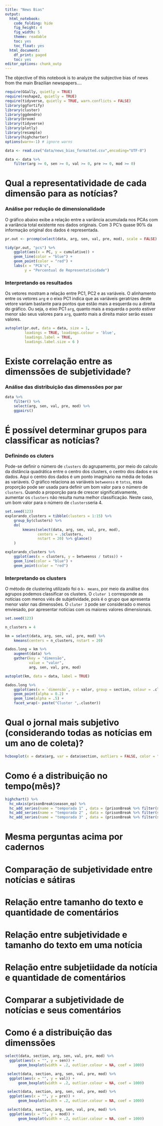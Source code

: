 ```yaml
---
title: "News Bias"
output:
  html_notebook:
    code_folding: hide
    fig_height: 4
    fig_width: 5
    theme: readable
    toc: yes
    toc_float: yes
  html_document:
    df_print: paged
    toc: yes
editor_options: chunk_outp
---
```


The objective of this notebook is to analyze the subjective bias of news from the main Brazilian newspapers.... 

```r
require(GGally, quietly = TRUE)
require(reshape2, quietly = TRUE)
require(tidyverse, quietly = TRUE, warn.conflicts = FALSE)
library(ggfortify)
library(cluster)
library(ggdendro)
library(broom)
library(tidyverse)
library(plotly)
library(resample)
library(highcharter)
options(warn=-1) # ignore warns
```


```r
data <- read.csv("data/news_bias_formatted.csv",encoding="UTF-8")

data <- data %>%
    filter(arg >= 0, sen >= 0, val >= 0, pre >= 0, mod >= 0)
```

# Qual a representatividade de cada dimensão para as notícias?

### Análise por redução de dimensionalidade

O gráfico abaixo exibe a relação entre a variância acumulada nos PCAs com a variância total existente nos dados originais. Com 3 PC's quase 90% da informação original dos dados é representada.

```r
pr.out <- prcomp(select(data, arg, sen, val, pre, mod), scale = FALSE)

tidy(pr.out, "pcs") %>% 
    ggplot(aes(x = PC, y = cumulative)) + 
    geom_line(color = "blue") + 
    geom_point(color = "red") + 
    labs(x = "PCA's", 
         y = "Percentual de Representatividade")

```

### Interpretando os resultados
Os vetores mostram a relação entre PC1, PC2 e as variáveis. O alinhamento entre os vetores `arg` e o eixo PC1 indica que as variáveis geratrizes deste vetore variam bastante para pontos que estão mais a esquerda ou a direita do gráfico. Ou seja, o eixo PC1 `arg`, quanto mais a esquerda o ponto estiver menor são seus valores para `arg`, quanto mais a direita maior serão esses valores.

```r
autoplot(pr.out, data = data, size = 1,
         loadings = TRUE, loadings.colour = 'blue',
         loadings.label = TRUE, 
         loadings.label.size = 6 )
```

# Existe correlação entre as dimenssões de subjetividade?

### Análise das distribuição das dimenssões por par 

```r
data %>% 
    filter() %>%
    select(arg, sen, val, pre, mod) %>% 
    ggpairs()
```

# É possível determinar grupos para classificar as notícias?

### Definindo os cluters
Pode-se definir o número de `clusters` do agrupamento, por meio do calculo da distância quadrática entre o centro dos clusters, o centro dos dados e os dados. Aqui o centro dos dados é um ponto imaginário na média de todas as variáveis. O gráfico relaciona as variáveis `betweenss` e `totss`, essa proporção pode ser usada para definir um bom valor para o número de `clusters`. Quando a proporção para de crescer significativamente, aumentar os `clusters` não resulta numa melhor classificação. Neste caso, um bom valor para o número de `clusters`seria 4.


```r
set.seed(123)
explorando_clusters = tibble(clusters = 1:15) %>% 
    group_by(clusters) %>% 
    do(
        kmeans(select(data, arg, sen, val, pre, mod), 
               centers = .$clusters, 
               nstart = 20) %>% glance()
    )

explorando_clusters %>% 
    ggplot(aes(x = clusters, y = betweenss / totss)) + 
    geom_line(color = "blue") + 
    geom_point(color = "red")
```

### Interpretando os clusters
O método de clustering utilizado foi o `k- means`, por meio da análise  dos agrupos podemos classificar os clusters. O `cluter 1` corresponde as notícias com menos viés de subjetividade, pois é o grupo que apresenta menor valor nas dimenssões. O `cluter 3` pode ser considerado o menos enviesado, por apresentar notícias com os maiores valores dimensionais.

```r
set.seed(123)

n_clusters = 4

km = select(data, arg, sen, val, pre, mod) %>% 
    kmeans(centers = n_clusters, nstart = 20)

dados.long = km %>% 
    augment(data) %>% 
    gather(key = "dimensão", 
           value = "valor", 
           arg, sen, val, pre, mod) 

autoplot(km, data = data, label = TRUE)

dados.long %>% 
    ggplot(aes(x = `dimensão`, y = valor, group = section, colour = .cluster)) + 
    geom_point(alpha = 0.2) + 
    geom_line(alpha = .5) + 
    facet_wrap(~ paste("Cluster ",.cluster)) 
```

# Qual o jornal mais subjetivo (considerando todas as notícias em um ano de coleta)?

```r
hcboxplot(x = data$arg, var = data$section, outliers = FALSE, color = "green") 
```

# Como é a distribuição no tempo(mês)?

```r
highchart() %>% 
  hc_xAxis(prisonBreak$season_ep) %>% 
  hc_add_series(name = "temporada 1" , data = (prisonBreak %>% filter(season == 1))$UserRating) %>%  
  hc_add_series(name = "temporada 2" , data = (prisonBreak %>% filter(season == 2))$UserRating) %>%  
  hc_add_series(name = "temporada 3" , data = (prisonBreak %>% filter(season == 3))$UserRating)

```


# Mesma perguntas acima por cadernos

# Comparação de subjetividade entre notícias e sátiras

# Relação entre tamanho do texto e quantidade de comentários

# Relação entre subjetividade e tamanho do texto em uma notícia

# Relação entre subjetiidade da notícia e quantidade de comentários

# Comparar a subjetividade de notícias e seus comentários


# Como é a distribuição das dimenssões

```r
select(data, section, arg, sen, val, pre, mod) %>%
  ggplot(aes(x = "", y = sen)) + 
      geom_boxplot(width = .2, outlier.colour = NA, coef = 1000)
```

```r
 select(data, section, arg, sen, val, pre, mod) %>%
  ggplot(aes(x = "", y = val)) + 
      geom_boxplot(width = .2, outlier.colour = NA, coef = 1000)
```

```r
 select(data, section, arg, sen, val, pre, mod) %>%
  ggplot(aes(x = "", y = pre)) + 
      geom_boxplot(width = .2, outlier.colour = NA, coef = 1000)
```

```r
 select(data, section, arg, sen, val, pre, mod) %>%
  ggplot(aes(x = "", y = mod)) + 
      geom_boxplot(width = .2, outlier.colour = NA, coef = 1000)
```



